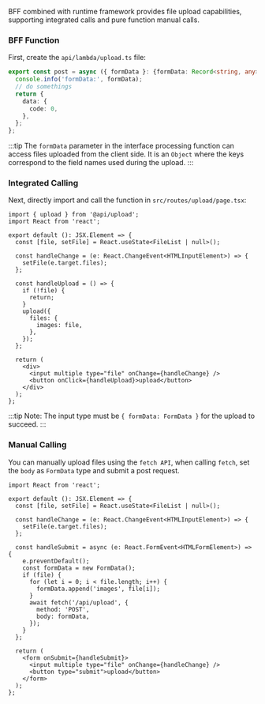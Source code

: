 BFF combined with runtime framework provides file upload capabilities, supporting integrated calls and pure function manual calls.

### BFF Function

First, create the `api/lambda/upload.ts` file:

```ts title="api/lambda/upload.ts"
export const post = async ({ formData }: {formData: Record<string, any>}) => {
  console.info('formData:', formData);
  // do somethings
  return {
    data: {
      code: 0,
    },
  };
};
```
:::tip
The `formData` parameter in the interface processing function can access files uploaded from the client side. It is an `Object` where the keys correspond to the field names used during the upload.
:::


### Integrated Calling

Next, directly import and call the function in `src/routes/upload/page.tsx`:
```tsx title="routes/upload/page.tsx"
import { upload } from '@api/upload';
import React from 'react';

export default (): JSX.Element => {
  const [file, setFile] = React.useState<FileList | null>();

  const handleChange = (e: React.ChangeEvent<HTMLInputElement>) => {
    setFile(e.target.files);
  };

  const handleUpload = () => {
    if (!file) {
      return;
    }
    upload({
      files: {
        images: file,
      },
    });
  };

  return (
    <div>
      <input multiple type="file" onChange={handleChange} />
      <button onClick={handleUpload}>upload</button>
    </div>
  );
};
```
:::tip
Note: The input type must be `{ formData: FormData }` for the upload to succeed.
:::


### Manual Calling
You can manually upload files using the `fetch API`, when calling `fetch`, set the `body` as `FormData` type and submit a post request.

```tsx title="routes/upload/page.tsx"
import React from 'react';

export default (): JSX.Element => {
  const [file, setFile] = React.useState<FileList | null>();

  const handleChange = (e: React.ChangeEvent<HTMLInputElement>) => {
    setFile(e.target.files);
  };

  const handleSubmit = async (e: React.FormEvent<HTMLFormElement>) => {
    e.preventDefault();
    const formData = new FormData();
    if (file) {
      for (let i = 0; i < file.length; i++) {
        formData.append('images', file[i]);
      }
      await fetch('/api/upload', {
        method: 'POST',
        body: formData,
      });
    }
  };

  return (
    <form onSubmit={handleSubmit}>
      <input multiple type="file" onChange={handleChange} />
      <button type="submit">upload</button>
    </form>
  );
};
```
